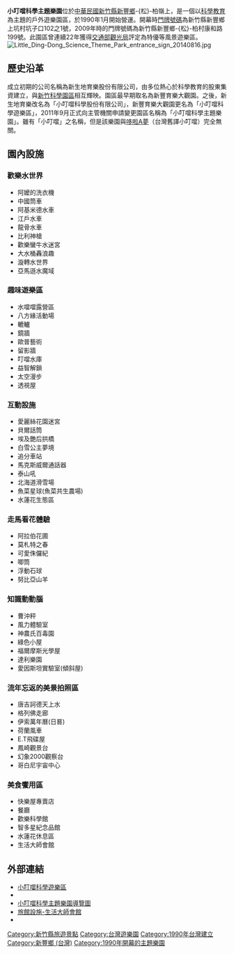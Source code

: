 {{Infobox Amusement park
| name = 小叮噹科學主題樂園<br/>Little Ding-Dong Science Theme Park
| image = 
| caption = 
| location = {{flagicon|TWN}} [[新竹縣|新竹縣]][[新豐鄉_(台灣)|新豐鄉]]-{松}-柏嶺
| address = {{TWN}}[[新竹縣|新竹縣]][[新豐鄉_(台灣)|新豐鄉]]-{松}-柏村康和路199號
| phone_numbers = +886 3 559-2132
| homepage = [http://www.ding-dong.com.tw/ 小叮噹科學主題樂園]
| owner = 小叮噹科學股份有限公司
| general_manager = 
| opening_date = 1990年1月
| closing_date = 
| previous_names = 
| season = 
| area =  
| rides = 
| coasters = 
| water_rides = 
| slogan = 
}}

'''小叮噹科學主題樂園'''位於[[中華民國|中華民國]][[新竹縣|新竹縣]][[新豐鄉_(台灣)|新豐鄉]]-{松}-柏嶺上，是一個以[[科學教育|科學教育]]為主題的戶外遊樂園區，於1990年1月開始營運。開幕時[[門牌號碼|門牌號碼]]為新竹縣新豐鄉上坑村坑子口102之1號，2009年時的門牌號碼為新竹縣新豐鄉-{松}-柏村康和路199號。此園區曾連續22年獲得[[交通部觀光局|交通部觀光局]]評定為特優等風景遊樂區。
[[File:Little_Ding-Dong_Science_Theme_Park_entrance_sign_20140816.jpg|thumb]]

==歷史沿革==
成立初期的公司名稱為新生地育樂股份有限公司，由多位熱心於科學教育的股東集資建立，與[[新竹科學園區|新竹科學園區]]相互輝映。園區最早期取名為新豐育樂大觀園。之後，新生地育樂改名為「小叮噹科學股份有限公司」，新豐育樂大觀園更名為「小叮噹科學遊樂區」，2011年9月正式向主管機關申請變更園區名稱為「小叮噹科學主題樂園」。雖有「小叮噹」之名稱，但是該樂園與[[哆啦A夢|哆啦A夢]]（台灣舊譯小叮噹）完全無關。

==園內設施==
===歡樂水世界===
*阿嬤的洗衣機
*中國筒車
*阿基米德水車
*江戶水車
*龍骨水車
*比利神槍
*歡樂蠻牛水迷宮
*大水桶轟浪趣
*漩轉水世界
*亞馬遜水魔域

===趣味遊樂區===
*水噹噹露營區
*八方緣活動場
*轆轤
*鏡牆
*歐普藝術
*留影牆
*叮噹水庫
*益智解鎖
*太空漫步
*透視屋
===互動設施===
*愛麗絲花園迷宮
*貝爾話筒
*埃及艷后拱橋
*白雪公主夢境
*追分車站
*馬克斯威爾通話器
*泰山吼
*北海道滑雪場
*魚菜星球(魚菜共生農場)
*水蓮花生態區

===走馬看花體驗===
*阿拉伯花圃
*莫札特之春
*可愛侏儸紀
*唧筒
*浮動石球
*努比亞山羊
===知識動動腦===
*曹沖秤
*風力體驗室
*神農氏百毒園
*綠色小屋
*福爾摩斯光學屋
*達利樂園
*愛因斯坦實驗室(傾斜屋)
===流年忘返的美景拍照區===
*唐吉訶德天上水
*格列佛走廊
*伊索萬年曆(日晷)
*荷蘭風車
*E.T飛碟屋
*鳳崎觀景台
*幻象2000觀察台
*哥白尼宇宙中心
===美食饗用區===
*快樂屋專賣店
*餐廳
*歡樂科學館
*智多星紀念品館
*水蓮花休息區
*生活大師會館

{{Reflist}}

==外部連結==

*[http://www.ding-dong.com.tw 小叮噹科學遊樂區] {{Wayback|url=http://www.ding-dong.com.tw/ |date=20210115203316 }}
*{{facebook page|小叮噹科學主題樂園/269968286351519|小叮噹科學主題樂園}}
*[http://www.ding-dong.com.tw/htmlc/park/park.aspx 小叮噹科學主題樂園導覽圖] {{Wayback|url=http://www.ding-dong.com.tw/htmlc/park/park.aspx |date=20190609042109 }}
*[https://dingdong.ezhotel.com.tw/  旅館設施-生活大師會館] {{Wayback|url=https://dingdong.ezhotel.com.tw/ |date=20210413034145 }}
*{{Commons category-inline|Little Ding-Dong Science Theme Park}}
{{台灣主題遊樂園}}

[[Category:新竹縣旅遊景點|Category:新竹縣旅遊景點]]
[[Category:台灣遊樂園|Category:台灣遊樂園]]
[[Category:1990年台灣建立|Category:1990年台灣建立]]
[[Category:新豐鄉_(台灣)|Category:新豐鄉 (台灣)]]
[[Category:1990年開幕的主題樂園|Category:1990年開幕的主題樂園]]